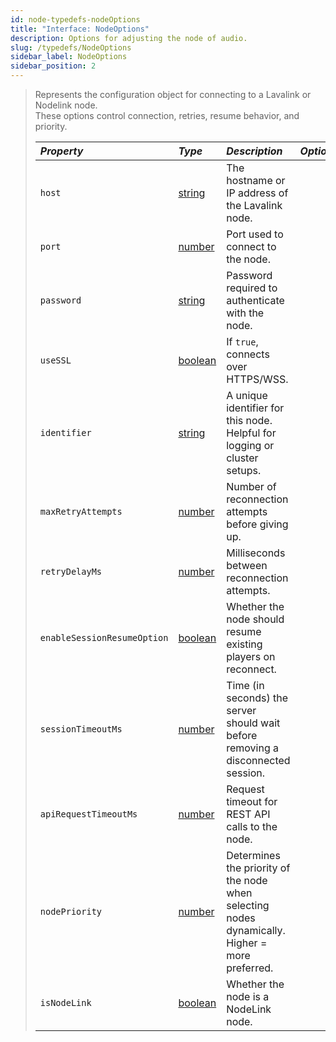 ```yaml
---
id: node-typedefs-nodeOptions
title: "Interface: NodeOptions"
description: Options for adjusting the node of audio.
slug: /typedefs/NodeOptions
sidebar_label: NodeOptions
sidebar_position: 2
---
```



> Represents the configuration object for connecting to a Lavalink or Nodelink node.  
> These options control connection, retries, resume behavior, and priority.
> 
>    | <i className="fa-solid fa-hashtag" /> Property      | <i className="fa-solid fa-font" /> Type                                                              | <i className="fa-solid fa-list" /> Description                                                            | <i className="fa-solid fa-flask" /> Optional |
>    |:----------------------------------------------------|:------------------------------------------------------------------------------------------------------|:-----------------------------------------------------------------------------------------------------------|:-------------------------------------------:|
>    | `host`                                              | [string](https://developer.mozilla.org/en-US/docs/Web/JavaScript/Reference/Global_Objects/String)     | The hostname or IP address of the Lavalink node.                                                          | <i className="fa-solid fa-xmark" />          |
>    | `port`                                              | [number](https://developer.mozilla.org/en-US/docs/Web/JavaScript/Reference/Global_Objects/Number)     | Port used to connect to the node.                                                                         | <i className="fa-solid fa-check" />          |
>    | `password`                                          | [string](https://developer.mozilla.org/en-US/docs/Web/JavaScript/Reference/Global_Objects/String)     | Password required to authenticate with the node.                                                          | <i className="fa-solid fa-check" />          |
>    | `useSSL`                                            | [boolean](https://developer.mozilla.org/en-US/docs/Web/JavaScript/Reference/Global_Objects/Boolean)   | If `true`, connects over HTTPS/WSS.                                                                       | <i className="fa-solid fa-check" />          |
>    | `identifier`                                        | [string](https://developer.mozilla.org/en-US/docs/Web/JavaScript/Reference/Global_Objects/String)     | A unique identifier for this node. Helpful for logging or cluster setups.                                 | <i className="fa-solid fa-check" />          |
>    | `maxRetryAttempts`                                  | [number](https://developer.mozilla.org/en-US/docs/Web/JavaScript/Reference/Global_Objects/Number)     | Number of reconnection attempts before giving up.                                                         | <i className="fa-solid fa-check" />          |
>    | `retryDelayMs`                                      | [number](https://developer.mozilla.org/en-US/docs/Web/JavaScript/Reference/Global_Objects/Number)     | Milliseconds between reconnection attempts.                                                               | <i className="fa-solid fa-check" />          |
>    | `enableSessionResumeOption`                         | [boolean](https://developer.mozilla.org/en-US/docs/Web/JavaScript/Reference/Global_Objects/Boolean)   | Whether the node should resume existing players on reconnect.                                             | <i className="fa-solid fa-check" />          |
>    | `sessionTimeoutMs`                                  | [number](https://developer.mozilla.org/en-US/docs/Web/JavaScript/Reference/Global_Objects/Number)     | Time (in seconds) the server should wait before removing a disconnected session.                          | <i className="fa-solid fa-check" />          |
>    | `apiRequestTimeoutMs`                               | [number](https://developer.mozilla.org/en-US/docs/Web/JavaScript/Reference/Global_Objects/Number)     | Request timeout for REST API calls to the node.                                                           | <i className="fa-solid fa-check" />          |
>    | `nodePriority`                                      | [number](https://developer.mozilla.org/en-US/docs/Web/JavaScript/Reference/Global_Objects/Number)     | Determines the priority of the node when selecting nodes dynamically. Higher = more preferred.            | <i className="fa-solid fa-check" />          |
>    | `isNodeLink`                                        | [boolean](https://developer.mozilla.org/en-US/docs/Web/JavaScript/Reference/Global_Objects/Boolean)   | Whether the node is a NodeLink node.                                                                      | <i className="fa-solid fa-check" />          |
